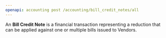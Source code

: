 ```yaml
---
openapi: accounting post /accounting/bill_credit_notes/all
---
```


An **Bill Credit Note** is a financial transaction representing a reduction that can be applied against one or multiple bills issued to Vendors.
